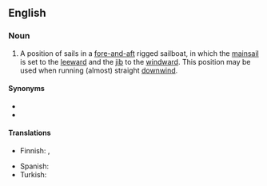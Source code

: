 {{also|goose-wing|goosewing}}
==English==

===Noun===
{{en-noun}}

# {{lb|en|nautical}} A position of sails in a [[fore-and-aft]] rigged sailboat, in which the [[mainsail]] is set to the [[leeward]] and the [[jib]] to the [[windward]]. This position may be used when running (almost) straight [[downwind]].

====Synonyms====
* {{l|en|gull wing}}
* {{l|en|wing and wing}}

====Translations====
{{trans-top|sail positioning}}
* Finnish: {{t+|fi|virsikirja}}, {{t|fi|virsari}}
{{trans-mid}}
* Spanish: {{t|es|orejas de burro}}
* Turkish: {{t+check|tr|ayıbacağı}}
{{trans-bottom}}